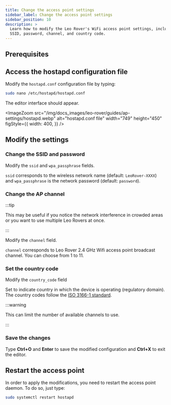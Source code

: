 ```yaml
---
title: Change the access point settings
sidebar_label: Change the access point settings
sidebar_position: 10
description: >
  Learn how to modify the Leo Rover's WiFi access point settings, including
  SSID, password, channel, and country code.
---
```



## Prerequisites

<LinkButton to="ssh" description="Connect via SSH" />

## Access the hostapd configuration file

Modify the `hostapd.conf` configuration file by typing:

```bash
sudo nano /etc/hostapd/hostapd.conf
```

The editor interface should appear.

<ImageZoom
  src="/img/docs_images/leo-rover/guides/ap-settings/hostapd.webp"
  alt="hostapd.conf file"
  width="749"
  height="450"
  figStyle={{
    width: 400,
  }}
/>

## Modify the settings

### Change the SSID and password

Modify the `ssid` and `wpa_passphrase` fields.

`ssid` corresponds to the wireless network name (default: `LeoRover-XXXX`) and
`wpa_passphrase` is the network password (default: `password`).

### Change the AP channel

:::tip

This may be useful if you notice the network interference in crowded areas or
you want to use multiple Leo Rovers at once.

:::

Modify the `channel` field.

`channel` corresponds to Leo Rover 2.4 GHz Wifi access point broadcast channel.
You can choose from 1 to 11.

### Set the country code

Modify the `country_code` field

Set to indicate country in which the device is operating (regulatory domain).
The country codes follow the
[ISO 3166-1 standard](https://en.wikipedia.org/wiki/ISO_3166-1#Current_codes).

:::warning

This can limit the number of available channels to use.

:::

### Save the changes

Type **Ctrl+O** and **Enter** to save the modified configuration and **Ctrl+X**
to exit the editor.

## Restart the access point

In order to apply the modifications, you need to restart the access point
daemon. To do so, just type:

```bash
sudo systemctl restart hostapd
```
